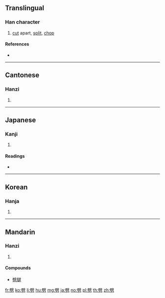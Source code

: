 ==Translingual==

===Han character===
{{Han char|rn=18|rad=刀|as=13|sn=15|four=70227|canj=SJSH|ids=⿱辟刀}}

# [[cut]] apart, [[split]], [[chop]]

====References====
* {{Han ref|kx=0144.380|dkj=02223|dj=0325.150|hdz=10357.050|uh=5288|ud=21128|bh=BC41|bd=48193}}

----

==Cantonese==

===Hanzi===
{{yue-hanzi|jyut=[[pek3]], [[pek6]], [[pik1]]|y=pek3, pek6, pik1}}

# {{defn|lang=yue|sort=刀13}}

----

==Japanese==

===Kanji===
{{ja-kanji|grade=|rs=刀13}}

# {{defn|lang=ja|sort=刀13}}

====Readings====
* {{ja-readings|on=[[へき]] (heki), [[ひゃく]] (hyaku)|kun=[[さく]] (saku), [[つんざく]] (tsunzaku)}}

----

==Korean==

===Hanja===
{{ko-hanja|hangeul=벽|rv=byeok|mr=pyŏk}}

# {{defn|lang=ko|sort=刀13}}

----

==Mandarin==

===Hanzi===
{{cmn-hanzi|pin=[[pī]] ([[pi1]]), [[pǐ]] ([[pi3]])|wg=p'i<sup>1</sup>, p'i<sup>3</sup>}}

# {{defn|lang=cmn|sort=刀13}}

====Compounds====
* [[劈腿]]

[[fr:劈]]
[[ko:劈]]
[[li:劈]]
[[hu:劈]]
[[mg:劈]]
[[ja:劈]]
[[no:劈]]
[[pl:劈]]
[[th:劈]]
[[zh:劈]]